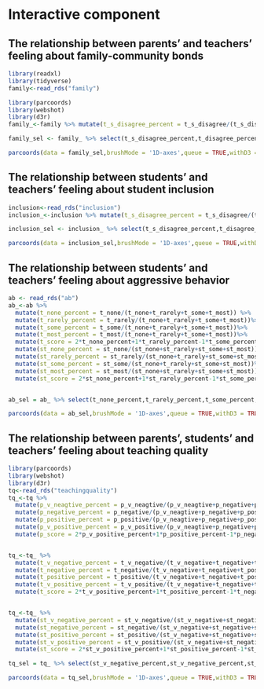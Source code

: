 # Interactive component

## The relationship between parents' and teachers' feeling about family-community bonds

```r
library(readxl)
library(tidyverse)
family<-read_rds("family")

library(parcoords)
library(webshot)
library(d3r)
family_<-family %>% mutate(t_s_disagree_percent = t_s_disagree/(t_s_disagree+t_s_agree+t_agree+t_disagree)) %>% mutate(t_disagree_percent = t_disagree/(t_s_disagree+t_s_agree+t_agree+t_disagree))%>% mutate(t_agree_percent = t_agree/(t_s_disagree+t_s_agree+t_agree+t_disagree))%>% mutate(t_s_agree_percent = t_s_agree/(t_s_disagree+t_s_agree+t_agree+t_disagree))%>% mutate(t_score = 2*t_s_agree_percent+1*t_agree_percent-1*t_disagree_percent-2*t_s_disagree_percent) %>% mutate(p_s_disagree_percent = p_s_disagree/(p_s_disagree+p_s_agree+p_agree+p_disagree)) %>% mutate(p_disagree_percent = p_disagree/(p_s_disagree+p_s_agree+p_agree+p_disagree))%>% mutate(p_agree_percent = p_agree/(p_s_disagree+p_s_agree+p_agree+p_disagree))%>% mutate(p_s_agree_percent = p_s_agree/(p_s_disagree+p_s_agree+p_agree+p_disagree))%>% mutate(p_score = 2*p_s_agree_percent+1*p_agree_percent-1*p_disagree_percent-2*p_s_disagree_percent)

family_sel <- family_ %>% select(t_s_disagree_percent,t_disagree_percent,t_agree_percent,t_s_agree_percent,p_s_disagree_percent,p_disagree_percent,p_agree_percent,p_s_agree_percent)

parcoords(data = family_sel,brushMode = '1D-axes',queue = TRUE,withD3 = TRUE)
```

## The relationship between students' and teachers' feeling about student inclusion

```r
inclusion<-read_rds("inclusion")
inclusion_<-inclusion %>% mutate(t_s_disagree_percent = t_s_disagree/(t_s_disagree+t_s_agree+t_agree+t_disagree)) %>% mutate(t_disagree_percent = t_disagree/(t_s_disagree+t_s_agree+t_agree+t_disagree))%>% mutate(t_agree_percent = t_agree/(t_s_disagree+t_s_agree+t_agree+t_disagree))%>% mutate(t_s_agree_percent = t_s_agree/(t_s_disagree+t_s_agree+t_agree+t_disagree))%>% mutate(t_score = 2*t_s_agree_percent+1*t_agree_percent-1*t_disagree_percent-2*t_s_disagree_percent) %>% mutate(st_s_disagree_percent = st_s_disagree/(st_s_disagree+st_s_agree+st_agree+st_disagree)) %>% mutate(st_disagree_percent = st_disagree/(st_s_disagree+st_s_agree+st_agree+st_disagree))%>% mutate(st_agree_percent = st_agree/(st_s_disagree+st_s_agree+st_agree+st_disagree))%>% mutate(st_s_agree_percent = st_s_agree/(st_s_disagree+st_s_agree+st_agree+st_disagree))%>% mutate(st_score = 2*st_s_agree_percent+1*st_agree_percent-1*st_disagree_percent-2*st_s_disagree_percent)

inclusion_sel <- inclusion_ %>% select(t_s_disagree_percent,t_disagree_percent,t_agree_percent,t_s_agree_percent,st_s_disagree_percent,st_disagree_percent,st_agree_percent,st_s_agree_percent)

parcoords(data = inclusion_sel,brushMode = '1D-axes',queue = TRUE,withD3 = TRUE)
```
## The relationship between students' and teachers' feeling about aggressive behavior
```r
ab <- read_rds("ab")
ab_<-ab %>%
  mutate(t_none_percent = t_none/(t_none+t_rarely+t_some+t_most)) %>%
  mutate(t_rarely_percent = t_rarely/(t_none+t_rarely+t_some+t_most))%>%
  mutate(t_some_percent = t_some/(t_none+t_rarely+t_some+t_most))%>%
  mutate(t_most_percent = t_most/(t_none+t_rarely+t_some+t_most))%>%
  mutate(t_score = 2*t_none_percent+1*t_rarely_percent-1*t_some_percent-2*t_most_percent)%>%
  mutate(st_none_percent = st_none/(st_none+st_rarely+st_some+st_most)) %>%
  mutate(st_rarely_percent = st_rarely/(st_none+t_rarely+st_some+st_most))%>%
  mutate(st_some_percent = st_some/(st_none+t_rarely+st_some+st_most))%>%
  mutate(st_most_percent = st_most/(st_none+st_rarely+st_some+st_most))%>%
  mutate(st_score = 2*st_none_percent+1*st_rarely_percent-1*st_some_percent-2*st_most_percent)


ab_sel = ab_ %>% select(t_none_percent,t_rarely_percent,t_some_percent,t_most_percent,st_none_percent,st_rarely_percent,st_some_percent,st_most_percent)

parcoords(data = ab_sel,brushMode = '1D-axes',queue = TRUE,withD3 = TRUE)
```



## The relationship between parents', students' and teachers' feeling about teaching quality

```r
library(parcoords)
library(webshot)
library(d3r)
tq<-read_rds("teachingquality")
tq_<-tq %>%
  mutate(p_v_neagtive_percent = p_v_neagtive/(p_v_neagtive+p_negative+p_positive+p_v_positive+p_idk)) %>%
  mutate(p_negative_percent = p_negative/(p_v_neagtive+p_negative+p_positive+p_v_positive+p_idk))%>%
  mutate(p_positive_percent = p_positive/(p_v_neagtive+p_negative+p_positive+p_v_positive+p_idk))%>%
  mutate(p_v_positive_percent = p_v_positive/(p_v_neagtive+p_negative+p_positive+p_v_positive+p_idk))%>%
  mutate(p_score = 2*p_v_positive_percent+1*p_positive_percent-1*p_negative_percent-2*p_v_neagtive_percent)


tq_<-tq_ %>%
  mutate(t_v_negative_percent = t_v_negative/(t_v_negative+t_negative+t_positive+t_v_positive+t_NAs)) %>%
  mutate(t_negative_percent = t_negative/(t_v_negative+t_negative+t_positive+t_v_positive+t_NAs))%>%
  mutate(t_positive_percent = t_positive/(t_v_negative+t_negative+t_positive+t_v_positive+t_NAs))%>%
  mutate(t_v_positive_percent = t_v_positive/(t_v_negative+t_negative+t_positive+t_v_positive+t_NAs))%>%
  mutate(t_score = 2*t_v_positive_percent+1*t_positive_percent-1*t_negative_percent-2*t_v_negative_percent)


tq_<-tq_ %>%
  mutate(st_v_negative_percent = st_v_negative/(st_v_negative+st_negative+st_positive+st_v_positive)) %>%
  mutate(st_negative_percent = st_negative/(st_v_negative+st_negative+st_positive+st_v_positive))%>%
  mutate(st_positive_percent = st_positive/(st_v_negative+st_negative+st_positive+st_v_positive))%>%
  mutate(st_v_positive_percent = st_v_positive/(st_v_negative+st_negative+st_positive+st_v_positive))%>%
  mutate(st_score = 2*st_v_positive_percent+1*st_positive_percent-1*st_negative_percent-2*st_v_negative_percent)

tq_sel = tq_ %>% select(st_v_negative_percent,st_v_negative_percent,st_positive_percent,st_v_positive_percent,t_v_negative_percent,t_v_negative_percent,t_positive_percent,t_v_positive_percent,p_v_neagtive_percent,p_negative_percent,p_positive_percent,p_v_positive_percent)

parcoords(data = tq_sel,brushMode = '1D-axes',queue = TRUE,withD3 = TRUE)
```

